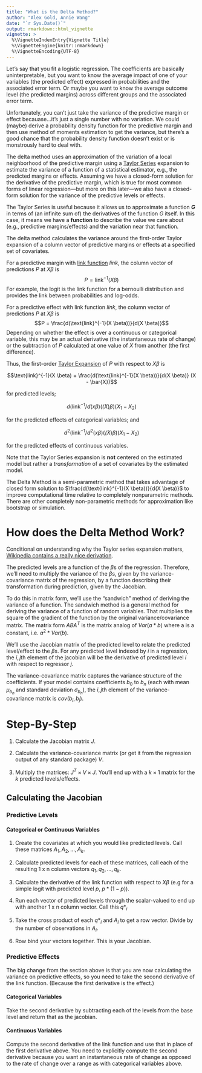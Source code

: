 ```yaml
---
title: "What is the Delta Method?"
author: "Alex Gold, Annie Wang"
date: "`r Sys.Date()`"
output: rmarkdown::html_vignette
vignette: >
  %\VignetteIndexEntry{Vignette Title}
  %\VignetteEngine{knitr::rmarkdown}
  %\VignetteEncoding{UTF-8}
---
```


Let's say that you fit a logistic regression. The coefficients are basically uninterpretable, but you want to know the average impact of one of your variables (the predicted effect) expressed in probabilities and the associated error term. Or maybe you want to know the average outcome level (the predicted margins) across different groups and the associated error term.

Unfortunately, you can't just take the variance of the predictive margin or effect becauase...it's just a single number with no variation. We could (maybe) derive a probability density function for the predictive margin and then use method of moments estimation to get the variance, but there’s a good chance that the probability density function doesn’t exist or is monstrously hard to deal with.

The delta method uses an approximation of the variation of a local neighborhood of the predictive margin using a [Taylor Series](https://en.wikipedia.org/wiki/Taylor_series) expansion to estimate the variance of a function of a statistical estimator, e.g., the predicted margins or effects. Assuming we have a closed-form solution for the derivative of the predictive margin, which is true for most common forms of linear regression---but more on this later---we also have a closed-form solution for the variance of the predictive levels or effects.

The Taylor Series is useful because it allows us to approximate a function **$G$** in terms of (an infinite sum of) the derivatives of the function $G$ itself. In this case, it means we have a **function** to describe the value we care about (e.g., predictive margins/effects) and the variation near that function.

The delta method calculates the variance around the first-order Taylor expansion of a column vector of predictive margins or effects at a specified set of covariates. 

For a predictive margin with [link function](https://en.wikipedia.org/wiki/Generalized_linear_model#Link_function) $link$, the column vector of predictions $P$ at $X \beta$ is $$P = \text{link}^{-1}(X \beta)$$ For example, the logit is the link function for a bernoulli distribution and provides the link between probabilities and log-odds.

For a predictive effect with link function $link$, the column vector of predictions $P$ at $X \beta$ is $$P = \frac{d(\text{link}^{-1}(X \beta))}{d(X \beta)}$$ Depending on whether the effect is over a continuous or categorical variable, this may be an actual derivative (the instantaneous rate of change) or the subtraction of $P$ calculated at one value of $X$ from another (the first difference).

Thus, the first-order [Taylor Expansion](https://en.wikipedia.org/wiki/Taylor_series) of $P$ with respect to $X \beta$ is

$$\text{link}^{-1}(X \beta) + \frac{d(\text{link}^{-1}(X \beta))}{d(X \beta)} (X - \bar{X})$$

for predicted levels;

$$d(\text{link}^{-1}/d(x \beta)(\bar(X) \beta)(X_1 - X_2)$$

for the predicted effects of categorical variables; and 

$$d^2(\text{link}^{-1}/d^2(x \beta)(\bar(X) \beta)(X_1 - X_2)$$

for the predicted effects of continuous variables.

Note that the Taylor Series expansion is **not** centered on the estimated model but rather a *transformation* of a set of covariates by the estimated model.

The Delta Method is a semi-parametric method that takes advantage of closed form solution to $\frac{d(\text{link}^{-1}(X \beta))}{d(X \beta)}$ to improve computational time relative to completely nonparametric methods. There are other completely non-parametric methods for approximation like bootstrap or simulation.

# How does the Delta Method Work?

Conditional on understanding why the Taylor series expansion matters, [Wikipedia contains a really nice derivation](https://en.wikipedia.org/wiki/Delta_method#Multivariate_delta_method).

The predicted levels are a function of the $\beta$s of the regression. Therefore, we’ll need to multiply the variance of the $\beta$s, given by the variance-covariance matrix of the regression, by a function describing their transformation during prediction, given by the Jacobian. 

To do this in matrix form, we’ll use the “sandwich” method of deriving the variance of a function. The sandwich method is a general method for deriving the variance of a function of random variables. That multiplies the square of the gradient of the function by the original variance/covariance matrix. The matrix form $ABA^T$ is the matrix analog of $Var(a * b)$ where a is a constant, i.e. $a^2*Var(b)$.

We’ll use the Jacobian matrix of the predicted level to relate the predicted level/effect to the $\beta$s. For any predicted level indexed by $i$ in a regression, the $i,j$th element of the jacobian will be the derivative of predicted level $i$ with respect to regressor $j$. 

The variance-covariance matrix captures the variance structure of the coefficients. If your model contains coefficients $b_0$ to $b_n$ (each with mean $\mu_{b_n}$ and standard deviation $\sigma_{b_n}$), the $i,j$th element of the variance-covariance matrix is $cov(b_i, b_j)$.


# Step-By-Step

1. Calculate the Jacobian matrix $J$.

2. Calculate the variance-covariance matrix (or get it from the regression output of any standard package) $V$.

3. Multiply the matrices: $J^{T} \times V \times J$. You’ll end up with a $k \times 1$ matrix for the $k$ predicted levels/effects.

## Calculating the Jacobian

### Predictive Levels 

#### Categorical or Continuous Variables

1. Create the covariates at which you would like predicted levels. Call these matrices $A_1, A_2, ..., A_k$. 

1. Calculate predicted levels for each of these matrices, call each of the resulting 1 x n column vectors $q_1, q_2, ..., q_k$.

1. Calculate the derivative of the link function with respect to $X \beta$ (e.g for a simple logit with predicted level $p$, $p*(1-p)$). 

1. Run each vector of predicted levels through the scalar-valued to end up with another 1 x n column vector. Call this $q*_i$

1. Take the cross product of each $q*_i$ and $A_i$ to get a row vector. Divide by the number of observations in $A_i$.

1. Row bind your vectors together. This is your Jacobian.

### Predictive Effects

The big change from the section above is that you are now calculating the variance on predictive effects, so you need to take the second derivative of the link function. (Because the first derivative is the effect.)

#### Categorical Variables

Take the second derivative by subtracting each of the levels from the base level and return that as the jacobian. 

#### Continuous Variables

Compute the second derivative of the link function and use that in place of the first derivative above. You need to explicitly compute the second derivative because you want an instantaneous rate of change as opposed to the rate of change over a range as with categorical variables above.
